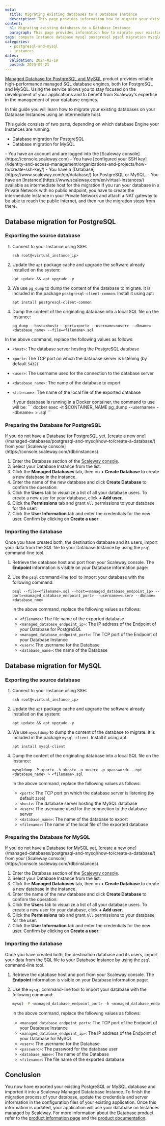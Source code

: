 ```yaml
---
meta:
  title: Migrating existing databases to a Database Instance
  description: This page provides information how to migrate your existing MySQL and PostgreSQL databases into Scaleway Database
content:
  h1: Migrating existing databases to a Database Instance
  paragraph: This page provides information how to migrate your existing MySQL and PostgreSQL databases into Scaleway Database
tags: compute Instance database mysql postgresql pgsql migration mysqldump
categories:
  - postgresql-and-mysql
  - instances
dates:
  validation: 2024-02-19
  posted: 2020-09-21
---
```


[Managed Database for PostgreSQL and MySQL](https://www.scaleway.com/en/database/) product provides reliable high-performance managed SQL database engines, both for PostgreSQL and MySQL. Using the service allows you to stay focused on the development of your applications and to benefit from Scaleway's expertise in the management of your database engines.

In this guide you will learn how to migrate your existing databases on your Database Instances using an intermediate host.

This guide consists of two parts, depending on which database Engine your Instances are running:

- Database migration for PostgreSQL
- Database migration for MySQL

<Macro id="requirements" />

<Message type="requirement">
  - You have an account and are logged into the [Scaleway console](https://console.scaleway.com)
  - You have [configured your SSH key](/identity-and-access-management/organizations-and-projects/how-to/create-ssh-key/)
  - You have a [Database](https://www.scaleway.com/en/database/) for PostgreSQL or MySQL.
  - You have an [Instance](https://www.scaleway.com/en/virtual-instances/) available as intermediate host for the migration
</Message>

<Message type="important">
  If you run your database in a Private Network with no public endpoint, you have to create the intermediate Instance in your Private Network and attach a NAT gateway to be able to reach the public Internet, and then run the migration steps from there.
</Message>

## Database migration for PostgreSQL

### Exporting the source database

1. Connect to your Instance using SSH:
    ```
    ssh root@<virtual_instance_ip>
    ```
2. Update the `apt` package cache and upgrade the software already installed on the system:
    ```
    apt update && apt upgrade -y
    ```
3. We use `pg_dump` to dump the content of the database to migrate. It is included in the package `postgresql-client-common`. Install it using apt:
    ```
    apt install postgresql-client-common
    ```
4. Dump the content of the originating database into a local SQL file on the Instance:
    ```
    pg_dump --host=<host> --port=<port> --username=<user> --dbname=<database_name> --file=<filename>.sql
    ```

  In the above command, replace the following values as follows:

  - `<host>`: The database server hosting the PostgreSQL database
  - `<port>`: The TCP port on which the database server is listening (by default `5432`)
  - `<user>`: The username used for the connection to the database server
  - `<database_name>`: The name of the database to export
  - `<filename>`: The name of the local file of the exported database

    <Message type="tip">
      If your database is running in a Docker container, the command to use will be:
      ```
      docker exec -it $CONTAINER_NAME pg_dump --username=<name> --dbname=<database_name> > <database>.sql
      ```
    </Message>

### Preparing the Database for PostgreSQL

<Message type="note">
  If you do not have a Database for PostgreSQL yet, [create a new one](/managed-databases/postgresql-and-mysql/how-to/create-a-database/) from your [Scaleway console](https://console.scaleway.com/rdb/instances).
</Message>

1. Enter the Database section of the [Scaleway console](https://console.scaleway.com/rdb/instances).
2. Select your Database Instance from the list.
3. Click the **Managed Databases** tab, then on **+ Create Database** to create a new database in the instance.
4. Enter the name of the new database and click **Create Database** to confirm the operation:
    <Lightbox src="scaleway-create_database.webp" alt="" />
5. Click the **Users** tab to visualize a list of all your database users. To create a new user for your database, click **+ Add user**.
6. Click the **Permissions** tab and grant `All` permissions to your database for the user:
    <Lightbox src="scaleway-user_permissions.webp" alt="" />
7. Click the **User Information** tab and enter the credentials for the new user. Confirm by clicking on **Create a user**:
    <Lightbox src="scaleway-user_information.webp" alt="" />

### Importing the database

Once you have created both, the destination database and its users, import your data from the SQL file to your Database Instance by using the `psql` command-line tool.

1. Retrieve the database host and port from your Scaleway console. The **Endpoint** information is visible on your Database information page:
    <Lightbox src="scaleway-db_endpoint.webp" alt="" />
2. Use the `psql` command-line tool to import your database with the following command:
    ```
    psql --file=<filename>.sql --host=<managed_database_endpoint_ip> --port=<managed_database_endpoint_port> --username=<user> --dbname=<database_nme>
    ```

    In the above command, replace the following values as follows:
      - `<filename>`: The file name of the exported database
      - `<managed_database_endpoint_ip>`: The IP address of the Endpoint of your Database for PostgreSQL
      - `<managed_database_endpoint_port>`: The TCP port of the Endpoint of your Database Instance
      - `<user>`: The username for the Database
      - `<database_name>`: the name of the Database

## Database migration for MySQL

### Exporting the source database

1. Connect to your Instance using SSH:
    ```
    ssh root@<virtual_instance_ip>
    ```
2. Update the `apt` package cache and upgrade the software already installed on the system:
    ```
    apt update && apt upgrade -y
    ```
3. We use `mysqldump` to dump the content of the database to migrate. It is included in the package `mysql-client`. Install it using apt:
    ```
    apt install mysql-client
    ```
4. Dump the content of the originating database into a local SQL file on the Instance:
    ```
    mysqldump -P <port> -h <host> -u <user> -p <password> --opt <database_name> > <filename>.sql
    ```

    In the above command, replace the following values as follows:
      - `<port>`: The TCP port on which the database server is listening (by default `3306`)
      - `<host>`: The database server hosting the MySQL database
      - `<user>`: The username used for the connection to the database server
      - `<database_name>`: The name of the database to export
      - `<filename>`: The name of the local file of the exported database

### Preparing the Database for MySQL

<Message type="note">
  If you do not have a Database for MySQL yet, [create a new one](/managed-databases/postgresql-and-mysql/how-to/create-a-database/) from your [Scaleway console](https://console.scaleway.com/rdb/instances).
</Message>

1. Enter the Database section of the [Scaleway console](https://console.scaleway.com/rdb/instances).
2. Select your Database Instance from the list.
3. Click the **Managed Databases** tab, then on **+ Create Database** to create a new database in the instance.
4. Enter the name of the new database and click **Create Database** to confirm the operation:
    <Lightbox src="scaleway-create_mysql.webp" alt="" />
5. Click the **Users** tab to visualize a list of all your database users. To create a new user for your database, click **+ Add user**.
6. Click the **Permissions** tab and grant `All` permissions to your database for the user:
    <Lightbox src="scaleway-user_permissions.webp" alt="" />
7. Click the **User Information** tab and enter the credentials for the new user. Confirm by clicking on **Create a user**:
    <Lightbox src="scaleway-user_information.webp" alt="" />

### Importing the database

Once you have created both, the destination database and its users, import your data from the SQL file to your Database Instance by using the `psql` command-line tool.

1. Retrieve the database host and port from your Scaleway console. The **Endpoint** information is visible on your Database information page:
    <Lightbox src="scaleway-endpoint_mysql.webp" alt="" />
2. Use the `mysql` command-line tool to import your database with the following command:
    ```bash
    mysql -P <managed_database_endpoint_port> -h <managed_database_endpoint_ip> -u <user> -p <password> <database_name> < <filename>.sql
    ```

    In the above command, replace the following values as follows:

    - `<managed_database_endpoint_port>`: The TCP port of the Endpoint of your Database Instance
    - `<managed_database_endpoint_ip>`: The IP address of the Endpoint of your Database for MySQL
    - `<user>`: The username for the Database
    - `<password>`: The password for the database user
    - `<database_name>`: The name of the Database
    - `<filename>`: The file name of the exported database

## Conclusion

You now have exported your existing PostgreSQL or MySQL database and imported it into a Scaleway Managed Datatabase Instance. To finish the migration process of your database, update the credentials and server information in the configuration files of your existing application. Once this information is updated, your application will use your database on Instances managed by Scaleway. For more information about the Database product, refer to the [product information page](https://www.scaleway.com/en/database/) and the [product documentation](/managed-databases/postgresql-and-mysql/quickstart/).
